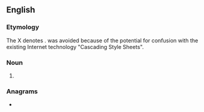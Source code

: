 ==English==

===Etymology===
The X denotes {{m|en|cross}}. {{m|en|CSS}} was avoided because of the potential for confusion with the existing Internet technology "Cascading Style Sheets".

===Noun===
{{en-noun|-}}

# {{lb|en|computer security|Internet}} {{initialism of|cross-site scripting}}

===Anagrams===
* {{anagrams|en|SxS}}